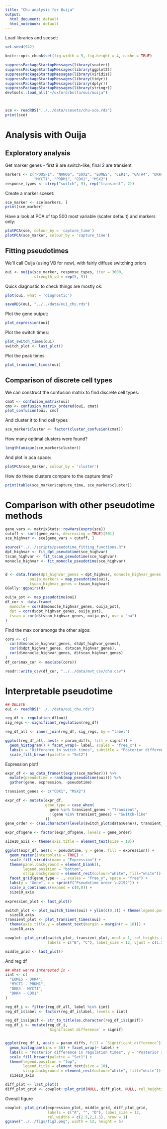```yaml
---
title: "Chu analysis for Ouija"
output:
  html_document: default
  html_notebook: default
---
```


Load libraries and sceset:

```r
set.seed(942)

knitr::opts_chunk$set(fig.width = 5, fig.height = 4, cache = TRUE)

suppressPackageStartupMessages(library(scater))
suppressPackageStartupMessages(library(ggplot2))
suppressPackageStartupMessages(library(viridis))
suppressPackageStartupMessages(library(tidyr))
suppressPackageStartupMessages(library(dplyr))
suppressPackageStartupMessages(library(stringr))
devtools::load_all("~/oxford/bnlfa/oui/ouija")



sce <- readRDS("../../data/scesets/chu-sce.rds")
print(sce)
```

# Analysis with Ouija

## Exploratory analysis

Get marker genes - first 9 are switch-like, final 2 are transient

```r
markers <- c("POU5F1", "NANOG", "SOX2", "EOMES", "CER1", "GATA4", "DKK4",
             "MYCT1", "PRDM1", "CDX1", "MSX2")
response_types <- c(rep("switch", 9), rep("transient", 2))
```

Create a marker sceset:

```r
sce_marker <- sce[markers, ]
print(sce_marker)
```

Have a look at PCA of top 500 most variable (scater default) and markers only:

```r
plotPCA(sce, colour_by = 'capture_time')
plotPCA(sce_marker, colour_by = 'capture_time')
```


## Fitting pseudotimes

We'll call Ouija (using VB for now), with fairly diffuse switching priors

```r
oui <- ouija(sce_marker, response_types, iter = 3000,
             strength_sd = rep(5, 9))
```

Quick diagnostic to check things are mostly ok:

```r
plot(oui, what = 'diagnostic')
```

```r
saveRDS(oui, "../../data/oui_chu.rds")
```


Plot the gene output:

```r
plot_expression(oui)
```

Plot the switch times:

```r
plot_switch_times(oui)
switch_plot <- last_plot()
```

Plot the peak times

```r
plot_transient_times(oui)
```



## Comparison of discrete cell types

We can construct the confusion matrix to find discrete cell types:

```r
cmat <- confusion_matrix(oui)
cmo <- confusion_matrix_ordered(oui, cmat)
plot_confusion(oui, cmo)
```

And cluster it to find cell types

```r
sce_marker$cluster <- factor(cluster_confusion(cmat))
```

How many optimal clusters were found?

```r
length(unique(sce_marker$cluster))

```

And plot in pca space:

```r
plotPCA(sce_marker, colour_by = 'cluster')
```

How do these clusters compare to the capture time?

```r
print(table(sce_marker$capture_time, sce_marker$cluster))
```



# Comparison with other pseudotime methods

```r
gene_vars <- matrixStats::rowVars(exprs(sce))
cutoff <- sort(gene_vars, decreasing = TRUE)[501]
sce_highvar <- sce[gene_vars > cutoff, ]
```


```r
source("../../scripts/pseudotime_fitting_functions.R")
dpt_highvar <- fit_dpt_pseudotime(sce_highvar)
tscan_highvar <- fit_tscan_pseudotime(sce_highvar)
monocle_highvar <- fit_monocle_pseudotime(sce_highvar)


d <- data.frame(dpt_highvar_genes = dpt_highvar, monocle_highvar_genes = monocle_highvar,
           ouija_markers = map_pseudotime(oui), 
           tscan_highvar_genes = tscan_highvar)
GGally::ggpairs(d)
```

```r
ouija_pst <- map_pseudotime(oui)
df_cor <- data.frame(
  monocle = cor(d$monocle_highvar_genes, ouija_pst),
  dpt = cor(d$dpt_highvar_genes, ouija_pst),
  tscan = cor(d$tscan_highvar_genes, ouija_pst, use = "na")
)
```

Find the max cor amongs the other algos:

```r
cors <- c(
  cor(d$monocle_highvar_genes, d$dpt_highvar_genes),
  cor(d$dpt_highvar_genes, d$tscan_highvar_genes),
  cor(d$monocle_highvar_genes, d$tscan_highvar_genes)
)
df_cor$max_cor <- max(abs(cors))
```



```r
readr::write_csv(df_cor, "../../data/mvt_csv/chu.csv")

```

# Interpretable pseudotime

```r
## DELETE
oui <- readRDS("../../data/oui_chu.rds")
```
```r
reg_df <- regulation_df(oui)
sig_regs <- significant_regulation(reg_df)

reg_df_all <- inner_join(reg_df, sig_regs, by = "label")

ggplot(reg_df_all, aes(x = param_diffs, fill = signif)) +
  geom_histogram() + facet_wrap(~ label, scales = "free_x") +
  labs(x = "Difference in switch times", subtitle = "Posterior difference in switch times") +
  scale_fill_brewer(palette = "Set2")
```

Expression plot!

```r
expr_df <- as_data_frame(t(exprs(sce_marker))) %>% 
  mutate(pseudotime = rank(map_pseudotime(oui))) %>% 
  gather(gene, expression, -pseudotime)

transient_genes <- c("CDX1", "MSX2")

expr_df <- mutate(expr_df,
                  gene_type = case_when(
                    gene %in% transient_genes ~ "Transient",
                    !(gene %in% transient_genes) ~ "Switch-like"
                  ))
gene_order <- c(as.character(levels(switch_plot$data$Gene)), transient_genes)

expr_df$gene <- factor(expr_df$gene, levels = gene_order)

size10_axis <- theme(axis.title = element_text(size = 10))

ggplot(expr_df, aes(x = pseudotime, y = gene, fill = expression)) +
  geom_raster(interpolate = TRUE) +
  scale_fill_viridis(name = "Expression") +
  theme(panel.background = element_blank(),
        legend.position = "bottom",
        strip.background = element_rect(colour="white", fill="white")) +
  facet_grid(gene_type ~ ., scales = "free_y", space = "free") +
  labs(y = "Gene", x = sprintf("Pseudotime order \u2192")) +
  scale_x_continuous(expand = c(0,0)) +
  size10_axis
  
expression_plot <- last_plot()
```


```r
switch_plot <- plot_switch_times(oui) + ylim(c(0,1)) + theme(legend.position = "bottom") +
  size10_axis
transient_plot <- plot_transient_times(oui) +
  theme(axis.title.y = element_text(margin = margin(r = 10))) +
  size10_axis

cowplot::plot_grid(switch_plot, transient_plot, ncol = 1, rel_heights = c(3.5,1),
                   labels = c("B", "C"), label_size = 12, vjust = c(1.5, 0))

middle_grid <- last_plot()
```

And reg df

```r
## What we're interested in - 
iint <- c(
  "EOMES - DKK4",
  "MYCT1 - PRDM1",
  "DKK4 - MYCT1",
  "DKK4 - CDX1"
)

reg_df_i <- filter(reg_df_all, label %in% iint)
reg_df_i$label <- factor(reg_df_i$label, levels = iint)

reg_df_i$signif <- str_to_title(as.character(reg_df_i$signif))
reg_df_i <- mutate(reg_df_i,
                   `Significant difference` = signif)


ggplot(reg_df_i, aes(x = param_diffs, fill = `Significant difference`)) +
  geom_histogram(bins = 50) + facet_wrap(~ label) +
  labs(x = "Posterior difference in regulation times", y = "Posterior samples") +
  scale_fill_brewer(palette = "Set1") +
  theme(legend.position = "top",
        legend.title = element_text(size = 10),
        strip.background = element_rect(colour="white", fill="white")) +
  size10_axis

diff_plot <- last_plot()
diff_plot_grid <- cowplot::plot_grid(NULL, diff_plot, NULL, rel_heights = c(0.3, 5, 0.7), ncol = 1)
```



Overall figure

```r
cowplot::plot_grid(expression_plot, middle_grid, diff_plot_grid,
                   labels = c("A", "", "D"), label_size = 12,
                   rel_widths = c(2.5,2,1.5), nrow = 1)
ggsave("../../figs/fig2.png", width = 12, height = 5)
```

